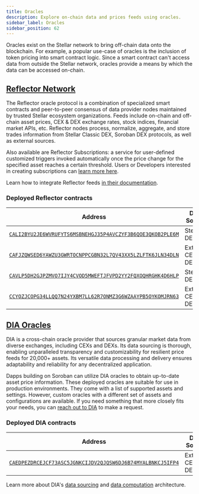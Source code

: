 ```yaml
---
title: Oracles
description: Explore on-chain data and prices feeds using oracles.
sidebar_label: Oracles
sidebar_position: 62
---
```


Oracles exist on the Stellar network to bring off-chain data onto the blockchain. For example, a popular use-case of oracles is the inclusion of token pricing into smart contract logic. Since a smart contract can't access data from outside the Stellar network, oracles provide a means by which the data can be accessed on-chain.

## [Reflector Network](https://reflector.network)

The Reflector oracle protocol is a combination of specialized smart contracts and peer-to-peer consensus of data provider nodes maintained by trusted Stellar ecosystem organizations. Feeds include on-chain and off-chain asset prices, CEX & DEX exchange rates, stock indices, financial market APIs, etc. Reflector nodes process, normalize, aggregate, and store trades information from Stellar Classic DEX, Soroban DEX protocols, as well as external sources.

Also available are Reflector Subscriptions: a service for user-defined customized triggers invoked automatically once the price change for the specified asset reaches a certain threshold. Users or Developers interested in creating subscriptions can [learn more here](https://reflector.network/subscription).

Learn how to integrate Reflector feeds [in their documentation](https://reflector.network/docs).

### Deployed Reflector contracts

| Address | Data Source | Network |
| --- | --- | --- |
| [`CALI2BYU2JE6WVRUFYTS6MSBNEHGJ35P4AVCZYF3B6QOE3QKOB2PLE6M`](https://stellar.expert/explorer/public/contract/CALI2BYU2JE6WVRUFYTS6MSBNEHGJ35P4AVCZYF3B6QOE3QKOB2PLE6M) | Stellar DEX | Mainnet |
| [`CAFJZQWSED6YAWZU3GWRTOCNPPCGBN32L7QV43XX5LZLFTK6JLN34DLN`](https://stellar.expert/explorer/public/contract/CAFJZQWSED6YAWZU3GWRTOCNPPCGBN32L7QV43XX5LZLFTK6JLN34DLN) | External CEXs & DEXs | Mainnet |
| [`CAVLP5DH2GJPZMVO7IJY4CVOD5MWEFTJFVPD2YY2FQXOQHRGHK4D6HLP`](https://stellar.expert/explorer/testnet/contract/CAVLP5DH2GJPZMVO7IJY4CVOD5MWEFTJFVPD2YY2FQXOQHRGHK4D6HLP) | Stellar DEX | Testnet |
| [`CCYOZJCOPG34LLQQ7N24YXBM7LL62R7ONMZ3G6WZAAYPB5OYKOMJRN63`](https://stellar.expert/explorer/testnet/contract/CCYOZJCOPG34LLQQ7N24YXBM7LL62R7ONMZ3G6WZAAYPB5OYKOMJRN63) | External CEXs & DEXs | Testnet |

## [DIA Oracles](https://www.diadata.org/)

DIA is a cross-chain oracle provider that sources granular market data from diverse exchanges, including CEXs and DEXs. Its data sourcing is thorough, enabling unparalleled transparency and customizability for resilient price feeds for 20,000+ assets. Its versatile data processing and delivery ensures adaptability and reliability for any decentralized application.

Dapps building on Soroban can utilize DIA oracles to obtain up-to-date asset price information. These deployed oracles are suitable for use in production environments. They come with a list of supported assets and settings. However, custom oracles with a different set of assets and configurations are available. If you need something that more closely fits your needs, you can [reach out to DIA](https://docs.diadata.org/introduction/request-an-oracle) to make a request.

### Deployed DIA contracts

| Address | Data Source | Network |
| --- | --- | --- |
| [`CAEDPEZDRCEJCF73ASC5JGNKCIJDV2QJQSW6DJ6B74MYALBNKCJ5IFP4`](https://stellar.expert/explorer/testnet/contract/CAEDPEZDRCEJCF73ASC5JGNKCIJDV2QJQSW6DJ6B74MYALBNKCJ5IFP4) | External CEXs & DEXs | Testnet |

Learn more about DIA's [data sourcing](https://docs.diadata.org/use-nexus-product/nexus/data-sourcing) and [data computation](https://docs.diadata.org/use-nexus-product/nexus/data-computation) architecture.
